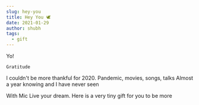 ```yaml
---
slug: hey-you
title: Hey You 🕊️
date: 2021-01-29
author: shubh
tags:
  - gift
---
```

Yo!

`Gratitude`

I couldn't be more thankful for 2020. Pandemic, movies, songs, talks
Almost a year knowing and I have never seen 

With Mic
Live your dream. 
Here is a very tiny gift for you to be more